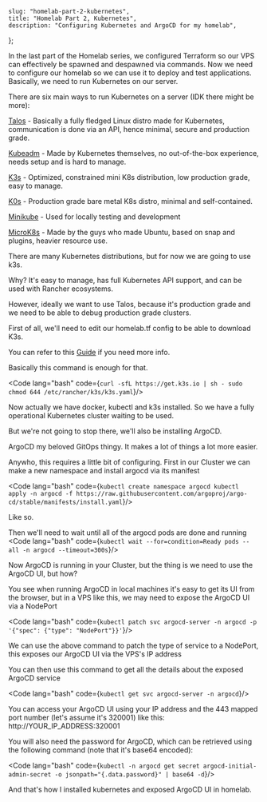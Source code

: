 
    slug: "homelab-part-2-kubernetes",
    title: "Homelab Part 2, Kubernetes",
    description: "Configuring Kubernetes and ArgoCD for my homelab",
};
 
In the last part of the Homelab series, we configured Terraform so our VPS can effectively be spawned and despawned via commands.
Now we need to configure our homelab so we can use it to deploy and test applications. Basically, we need to run Kubernetes on our server.

There are six main ways to run Kubernetes on a server (IDK there might be more):

[Talos](https://www.talos.dev/) - Basically a fully fledged Linux distro made for Kubernetes, communication is done via an API, hence minimal, secure and production grade.

[Kubeadm](https://kubernetes.io/docs/setup/production-environment/tools/kubeadm/install-kubeadm/) - Made by Kubernetes themselves, no out-of-the-box experience, needs setup and is hard to manage.

[K3s](https://k3s.io/) - Optimized, constrained mini K8s distribution, low production grade, easy to manage.

[K0s](https://k0sproject.io/) - Production grade bare metal K8s distro, minimal and self-contained.

[Minikube](https://minikube.sigs.k8s.io/docs/) - Used for locally testing and development

[MicroK8s](https://microk8s.io/) - Made by the guys who made Ubuntu, based on snap and plugins, heavier resource use.

There are many Kubernetes distributions, but for now we are going to use k3s.

Why? It's easy to manage, has full Kubernetes API support, and can be used with Rancher ecosystems.

However, ideally we want to use Talos, because it's production grade and we need to be able to debug production grade clusters.

First of all, we'll need to edit our homelab.tf config to be able to download K3s.

You can refer to this [Guide](https://www.digitalocean.com/community/tutorials/how-to-setup-k3s-kubernetes-cluster-on-ubuntu) if you need more info.

Basically this command is enough for that.

<Code lang="bash" code={`
curl -sfL https://get.k3s.io | sh -
sudo chmod 644 /etc/rancher/k3s/k3s.yaml
`}/>

Now actually we have docker, kubectl and k3s installed. So we have a fully operational Kubernetes cluster waiting to be used.

But we're not going to stop there, we'll also be installing ArgoCD.

ArgoCD my beloved GitOps thingy. It makes a lot of things a lot more easier.

Anywho, this requires a little bit of configuring. First in our Cluster we can make a new namespace and install argocd via its manifest

<Code lang="bash" code={`
kubectl create namespace argocd
kubectl apply -n argocd -f https://raw.githubusercontent.com/argoproj/argo-cd/stable/manifests/install.yaml
`}/>

Like so.

Then we'll need to wait until all of the argocd pods are done and running
<Code lang="bash" code={`
kubectl wait --for=condition=Ready pods --all -n argocd --timeout=300s
`}/>

Now ArgoCD is running in your Cluster, but the thing is we need to use the ArgoCD UI, but how?

You see when running ArgoCD in local machines it's easy to get its UI from the browser, but in a VPS like this, we may need to expose the ArgoCD UI via a NodePort

<Code lang="bash" code={`
kubectl patch svc argocd-server -n argocd -p '{"spec": {"type": "NodePort"}}'
`}/>

We can use the above command to patch the type of service to a NodePort, this exposes our ArgoCD UI via the VPS's IP address

You can then use this command to get all the details about the exposed ArgoCD service

<Code lang="bash" code={`
kubectl get svc argocd-server -n argocd
`}/>

You can access your ArgoCD UI using your IP address and the 443 mapped port number (let's assume it's 320001) like this: http://YOUR_IP_ADDRESS:320001

You will also need the password for ArgoCD, which can be retrieved using the following command (note that it's base64 encoded):

<Code lang="bash" code={`
kubectl -n argocd get secret argocd-initial-admin-secret -o jsonpath="{.data.password}" | base64 -d
`}/>

And that's how I installed kubernetes and exposed ArgoCD UI in homelab.
